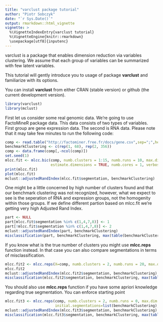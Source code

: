 ```yaml
---
title: "varclust package tutorial"
author: "Piotr Sobczyk"
date: "`r Sys.Date()`"
output: rmarkdown::html_vignette
vignette: >
  %\VignetteIndexEntry{varclust tutorial}
  %\VignetteEngine{knitr::rmarkdown}
  \usepackage[utf8]{inputenc}
---
```


varclust is a package that enables dimension reduction via variables clustering. 
We assume that each group of variables can be summarized with few latent variables.

This tutorial will gently introduce you to usage of package **varclust** and
familiarize with its options.

You can install **varclust** from either CRAN (stable version) or github (the current development version).

```r
library(varclust)
library(mclust)
```

First let us consider some real genomic data. We're going to use FactoMineR package data.
This data consists of two types of variables. First group are gene expression data.
The second is RNA data.
Please note that it may take few minutes to run the following code:
```r
comp <- read.table("http://factominer.free.fr/docs/gene.csv",sep=";",header=T,row.names=1) 
benchmarkClustering <- c(rep(1, 68), rep(2, 356))    
comp <- data.frame(comp[,-ncol(comp)])   
set.seed(1)
mlcc.fit <- mlcc.bic(comp, numb.clusters = 1:15, numb.runs = 10, max.dim = 4, greedy = TRUE, 
                     estimate.dimensions = TRUE, numb.cores = 1, verbose = FALSE)
print(mlcc.fit)
plot(mlcc.fit)
mclust::adjustedRandIndex(mlcc.fit$segmentation, benchmarkClustering)
```

One might be a little concerned by high number of clusters found and 
that our benchmark clustering was not recognized, however,
what we expect to see is the seperation of RNA and expression groups, not the homogenity
within those groups. If we define different partion based on mlcc.fit we're getting 
very high Adjusted Rand Index.

```r
part <- NULL
part[mlcc.fit$segmentation %in% c(1,4,7,8)] <- 1
part[!mlcc.fit$segmentation %in% c(1,4,7,8)] <- 2
mclust::adjustedRandIndex(part, benchmarkClustering)
misclassification(part, benchmarkClustering, max(table(benchmarkClustering)), 2)
```

If you know what is the true number of clusters you might use **mlcc.reps** function instead.
In that case you can also compare segmentations in terms of misclassification.
```r
mlcc.fit2 <- mlcc.reps(X=comp, numb.clusters = 2, numb.runs = 20, max.dim = 4, numb.cores=1)
mlcc.fit2
mclust::adjustedRandIndex(mlcc.fit2$segmentation, benchmarkClustering)
misclassification(mlcc.fit2$segmentation, benchmarkClustering, max(table(benchmarkClustering)), 2)
```
You should also use **mlcc.reps** function if you have some apriori knowledge regarding true segmentation.
You can enforce starting point
```r
mlcc.fit3 <- mlcc.reps(comp, numb.clusters = 2, numb.runs = 0, max.dim = 2, 
                       initial.segmentations=list(benchmarkClustering), numb.cores=1)
mclust::adjustedRandIndex(mlcc.fit3$segmentation, benchmarkClustering)
misclassification(mlcc.fit3$segmentation, benchmarkClustering, max(table(benchmarkClustering)), 2)
```

